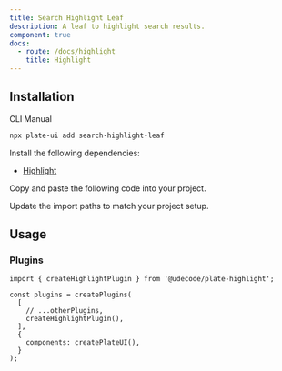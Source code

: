 ```yaml
---
title: Search Highlight Leaf
description: A leaf to highlight search results.
component: true
docs:
  - route: /docs/highlight
    title: Highlight
---
```


<ComponentPreview name="playground-demo" id="highlight" />

## Installation

<Tabs defaultValue="cli">

<TabsList>
<TabsTrigger value="cli">CLI</TabsTrigger>
<TabsTrigger value="manual">Manual</TabsTrigger>
</TabsList>
<TabsContent value="cli">

```bash
npx plate-ui add search-highlight-leaf
```

</TabsContent>

<TabsContent value="manual">

<Steps>

<Step>

Install the following dependencies:

- [Highlight](/docs/highlight)

</Step>

<Step>Copy and paste the following code into your project.</Step>

<ComponentSource name="search-highlight-leaf" />

<Step>Update the import paths to match your project setup.</Step>

</Steps>

</TabsContent>

</Tabs>

## Usage

### Plugins

```tsx
import { createHighlightPlugin } from '@udecode/plate-highlight';

const plugins = createPlugins(
  [
    // ...otherPlugins,
    createHighlightPlugin(),
  ],
  {
    components: createPlateUI(),
  }
);
```
